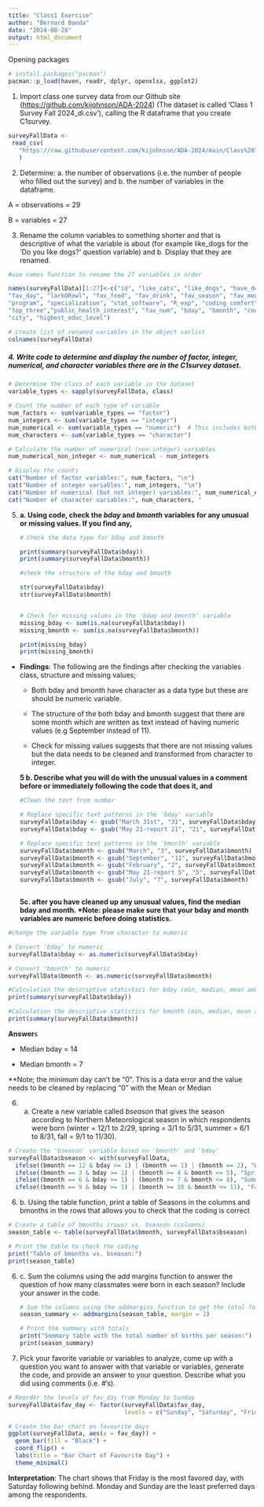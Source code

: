 ```yaml
---
title: "Class1 Exercise"
author: "Bernard Banda"
date: "2024-08-28"
output: html_document
---
```


Opening packages

```r
# install.packages("pacman")
pacman::p_load(haven, readr, dplyr, openxlsx, ggplot2)
```

1.  Import class one survey data from our Github site (<https://github.com/kijohnson/ADA-2024>) (The dataset is called ‘Class 1 Survey Fall 2024_di.csv’), calling the R dataframe that you create C1survey.

```r
surveyFallData <-
 read_csv(
   "https://raw.githubusercontent.com/kijohnson/ADA-2024/main/Class%201%20(Getting%20started%20and%20RR%20I)/Lab/Class%201%20Survey%20Fall%202024_di.csv"
   )
```

2.  Determine: a. the number of observations (i.e. the number of people who filled out the survey) and b. the number of variables in the dataframe.

A = observations = 29

B = variables = 27

3.  Rename the column variables to something shorter and that is descriptive of what the variable is about (for example like_dogs for the ‘Do you like dogs?’ question variable) and b. Display that they are renamed.

```r

#use names function to rename the 27 variables in order

names(surveyFallData)[1:27]<-c("id", "like_cats", "like_dogs", "have_desert", "slogan",
"fav_day", "larkORowl", "fav_food", "fav_drink", "fav_season", "fav_month", "hobby",
"program", "specialization", "stat_software", "R_exp", "coding_comfort", "coding_length",
"top_three","public_health_interest", "fav_num", "bday", "bmonth", "country", "state",
"city", "highest_educ_level")

# create list of renamed variables in the object varlist
colnames(surveyFallData)

```

##### **4.** Write code to determine and display the number of factor, integer, numerical, and character variables there are in the *C1survey* dataset.

```r
# Determine the class of each variable in the dataset
variable_types <- sapply(surveyFallData, class)

# Count the number of each type of variable
num_factors <- sum(variable_types == "factor")
num_integers <- sum(variable_types == "integer")
num_numerical <- sum(variable_types == "numeric")  # This includes both integer and numeric
num_characters <- sum(variable_types == "character")

# Calculate the number of numerical (non-integer) variables
num_numerical_non_integer <- num_numerical - num_integers

# Display the counts
cat("Number of factor variables:", num_factors, "\n")
cat("Number of integer variables:", num_integers, "\n")
cat("Number of numerical (but not integer) variables:", num_numerical_non_integer, "\n")
cat("Number of character variables:", num_characters, "

```

5.  **a. Using code, check the *bday* and *bmonth* variables for any unusual or missing values. If you find any,**

    ```r
    # Check the data type for bday and bmonth

    print(summary(surveyFallData$bday))
    print(summary(surveyFallData$bmonth))

    #check the structure of the bday and bmonth

    str(surveyFallData$bday)
    str(surveyFallData$bmonth)


    # Check for missing values in the 'bday and bmonth' variable
    missing_bday <- sum(is.na(surveyFallData$bday))
    missing_bmonth <- sum(is.na(surveyFallData$bmonth))

    print(missing_bday)
    print(missing_bmonth)
    ```

-   **Findings**: The following are the findings after checking the variables class, structure and missing values;

    -   Both bday and bmonth have character as a data type but these are should be numeric variable.

    -   The structure of the both bday and bmonth suggest that there are some month which are written as text instead of having numeric values (e.g September instead of 11).

    -   Check for missing values suggests that there are not missing values but the data needs to be cleaned and transformed from character to integer.

    **5 b. Describe what you will do with the unusual values in a comment before or immediately following the code that does it, and**

    ```r

    #Clean the text from number 

    # Replace specific text patterns in the 'bday' variable
    surveyFallData$bday <- gsub("March 31st", "31", surveyFallData$bday)
    surveyFallData$bday <- gsub("May 21-report 21", "21", surveyFallData$bday)

    # Replace specific text patterns in the 'bmonth' variable
    surveyFallData$bmonth <- gsub("March", "3", surveyFallData$bmonth)
    surveyFallData$bmonth <- gsub("September", "11", surveyFallData$bmonth)
    surveyFallData$bmonth <- gsub("February", "2", surveyFallData$bmonth)
    surveyFallData$bmonth <- gsub("May 21-report 5", "5", surveyFallData$bmonth)
    surveyFallData$bmonth <- gsub("July", "7", surveyFallData$bmonth)



    ```

    **5c. after you have cleaned up any unusual values, find the median bday and month. \*Note: please make sure that your bday and month variables are numeric before doing statistics.**

```r
#change the variable type from character to numeric

# Convert 'bday' to numeric
surveyFallData$bday <- as.numeric(surveyFallData$bday)

# Convert 'bmonth' to numeric
surveyFallData$bmonth <- as.numeric(surveyFallData$bmonth)

#Calculation the descriptive statistics for bday (min, median, mean and max)
print(summary(surveyFallData$bday))

#Calculation the descriptive statistics for bmonth (min, median, mean and max)
print(summary(surveyFallData$bmonth))
```

**Answer**s

-   Median bday = 14

-   Median bmonth = 7

\*\*Note; the minimum day can't be "0". This is a data error and the value needs to be cleaned by replacing "0" with the Mean or Median

6.  

    a.  Create a new variable called *bseason* that gives the season according to Northern Meteorological season in which respondents were born (winter = 12/1 to 2/29, spring = 3/1 to 5/31, summer = 6/1 to 8/31, fall = 9/1 to 11/30).

```r
# Create the 'bseason' variable based on 'bmonth' and 'bday'
surveyFallData$bseason <- with(surveyFallData, 
  ifelse((bmonth == 12 & bday >= 1) | (bmonth == 1) | (bmonth == 2), "Winter",
  ifelse((bmonth == 3 & bday >= 1) | (bmonth >= 4 & bmonth <= 5), "Spring",
  ifelse((bmonth == 6 & bday >= 1) | (bmonth >= 7 & bmonth <= 8), "Summer",
  ifelse((bmonth == 9 & bday >= 1) | (bmonth >= 10 & bmonth <= 11), "Fall", NA)))))

```

6.  b\. Using the table function, print a table of Seasons in the columns and bmonths in the rows that allows you to check that the coding is correct

```r
# Create a table of bmonths (rows) vs. bseason (columns)
season_table <- table(surveyFallData$bmonth, surveyFallData$bseason)

# Print the table to check the coding
print("Table of bmonths vs. bseason:")
print(season_table)

```

6.  c\. Sum the columns using the add margins function to answer the question of how many classmates were born in each season? Include your answer in the code.

    ```r
    # Sum the columns using the addmargins function to get the total for each season
    season_summary <- addmargins(season_table, margin = 2)

    # Print the summary with totals
    print("Summary table with the total number of births per season:")
    print(season_summary)

    ```

7.  Pick your favorite variable or variables to analyze, come up with a question you want to answer with that variable or variables, generate the code, and provide an answer to your question. Describe what you did using comments (i.e. #’s).

```r

# Reorder the levels of fav_day from Monday to Sunday
surveyFallData$fav_day <- factor(surveyFallData$fav_day, 
                                 levels = c("Sunday", "Saturday", "Friday", "Thursday", "Wednesday", "Tuesday", "Monday"))

# Create the bar chart on favourite days
ggplot(surveyFallData, aes(x = fav_day)) +
  geom_bar(fill = "Black") +
  coord_flip() +
  labs(title = "Bar Chart of Favourite Day") +
  theme_minimal()

```

**Interpretation**: The chart shows that Friday is the most favored day, with Saturday following behind. Monday and Sunday are the least preferred days among the respondents.
